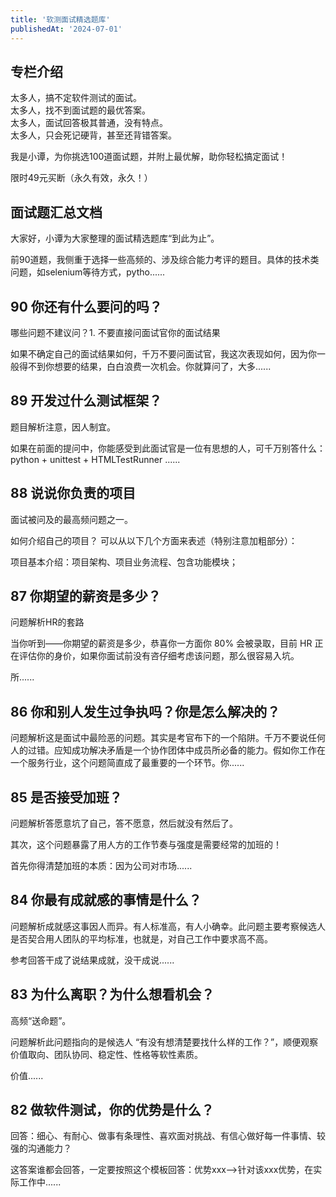 ```yaml
---
title: '软测面试精选题库'
publishedAt: '2024-07-01'
---
```


## 专栏介绍

太多人，搞不定软件测试的面试。  
太多人，找不到面试题的最优答案。  
太多人，面试回答极其普通，没有特点。  
太多人，只会死记硬背，甚至还背错答案。  
  
我是小谭，为你挑选100道面试题，并附上最优解，助你轻松搞定面试！  
  
限时49元买断（永久有效，永久！）

## 面试题汇总文档
大家好，小谭为大家整理的面试精选题库“到此为止”。

前90道题，我侧重于选择一些高频的、涉及综合能力考评的题目。具体的技术类问题，如selenium等待方式，pytho......

## 90 你还有什么要问的吗？
哪些问题不建议问？1. 不要直接问面试官你的面试结果

如果不确定自己的面试结果如何，千万不要问面试官，我这次表现如何，因为你一般得不到你想要的结果，白白浪费一次机会。你就算问了，大多......

## 89 开发过什么测试框架？
题目解析注意，因人制宜。

如果在前面的提问中，你能感受到此面试官是一位有思想的人，可千万别答什么：python + unittest + HTMLTestRunner ......

## 88 说说你负责的项目
面试被问及的最高频问题之一。

如何介绍自己的项目？ 可以从以下几个方面来表述（特别注意加粗部分）：

项目基本介绍：项目架构、项目业务流程、包含功能模块；

## 87 你期望的薪资是多少？
问题解析HR的套路

当你听到——你期望的薪资是多少，恭喜你一方面你 80% 会被录取，目前 HR 正在评估你的身价，如果你面试前没有咨仔细考虑该问题，那么很容易入坑。

所......

## 86 你和别人发生过争执吗？你是怎么解决的？
问题解析这是面试中最险恶的问题。其实是考官布下的一个陷阱。千万不要说任何人的过错。应知成功解决矛盾是一个协作团体中成员所必备的能力。假如你工作在一个服务行业，这个问题简直成了最重要的一个环节。你......

## 85 是否接受加班？
问题解析答愿意坑了自己，答不愿意，然后就没有然后了。

其次，这个问题暴露了用人方的工作节奏与强度是需要经常的加班的！

首先你得清楚加班的本质：因为公司对市场......

## 84 你最有成就感的事情是什么？
问题解析成就感这事因人而异。有人标准高，有人小确幸。此问题主要考察候选人是否契合用人团队的平均标准，也就是，对自己工作中要求高不高。

参考回答干成了说结果成就，没干成说......

## 83 为什么离职？为什么想看机会？
高频“送命题”。

问题解析此问题指向的是候选人 “有没有想清楚要找什么样的工作？”，顺便观察价值取向、团队协同、稳定性、性格等软性素质。

价值......

## 82 做软件测试，你的优势是什么？
回答：细心、有耐心、做事有条理性、喜欢面对挑战、有信心做好每一件事情、较强的沟通能力？

这答案谁都会回答，一定要按照这个模板回答：优势xxx-->针对该xxx优势，在实际工作中......

